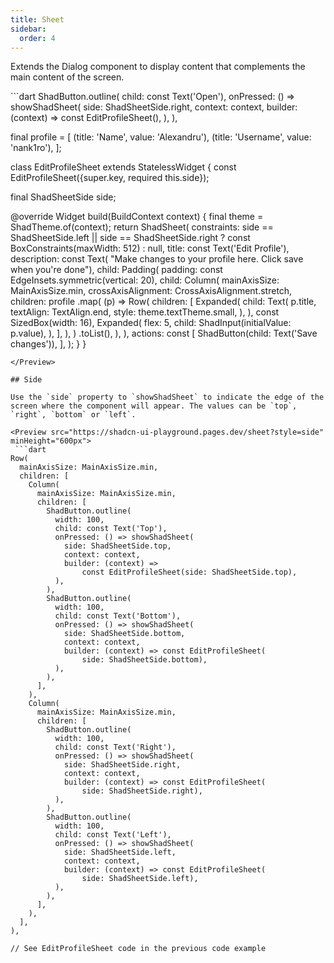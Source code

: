 ```yaml
---
title: Sheet
sidebar:
  order: 4
---
```


Extends the Dialog component to display content that complements the main content of the screen.

<Preview src="https://shadcn-ui-playground.pages.dev/sheet?style=primary" minHeight="600px">
 ```dart
ShadButton.outline(
  child: const Text('Open'),
  onPressed: () => showShadSheet(
    side: ShadSheetSide.right,
    context: context,
    builder: (context) => const EditProfileSheet(),
  ),
),

final profile = [
  (title: 'Name', value: 'Alexandru'),
  (title: 'Username', value: 'nank1ro'),
];

class EditProfileSheet extends StatelessWidget {
  const EditProfileSheet({super.key, required this.side});

  final ShadSheetSide side;

  @override
  Widget build(BuildContext context) {
    final theme = ShadTheme.of(context);
    return ShadSheet(
      constraints: side == ShadSheetSide.left || side == ShadSheetSide.right
          ? const BoxConstraints(maxWidth: 512)
          : null,
      title: const Text('Edit Profile'),
      description: const Text(
          "Make changes to your profile here. Click save when you're done"),
      child: Padding(
        padding: const EdgeInsets.symmetric(vertical: 20),
        child: Column(
          mainAxisSize: MainAxisSize.min,
          crossAxisAlignment: CrossAxisAlignment.stretch,
          children: profile
              .map(
                (p) => Row(
                  children: [
                    Expanded(
                      child: Text(
                        p.title,
                        textAlign: TextAlign.end,
                        style: theme.textTheme.small,
                      ),
                    ),
                    const SizedBox(width: 16),
                    Expanded(
                      flex: 5,
                      child: ShadInput(initialValue: p.value),
                    ),
                  ],
                ),
              )
              .toList(),
        ),
      ),
      actions: const [
        ShadButton(child: Text('Save changes')),
      ],
    );
  }
}
```
</Preview>

## Side

Use the `side` property to `showShadSheet` to indicate the edge of the screen where the component will appear. The values can be `top`, `right`, `bottom` or `left`.

<Preview src="https://shadcn-ui-playground.pages.dev/sheet?style=side" minHeight="600px">
 ```dart
Row(
  mainAxisSize: MainAxisSize.min,
  children: [
    Column(
      mainAxisSize: MainAxisSize.min,
      children: [
        ShadButton.outline(
          width: 100,
          child: const Text('Top'),
          onPressed: () => showShadSheet(
            side: ShadSheetSide.top,
            context: context,
            builder: (context) =>
                const EditProfileSheet(side: ShadSheetSide.top),
          ),
        ),
        ShadButton.outline(
          width: 100,
          child: const Text('Bottom'),
          onPressed: () => showShadSheet(
            side: ShadSheetSide.bottom,
            context: context,
            builder: (context) => const EditProfileSheet(
                side: ShadSheetSide.bottom),
          ),
        ),
      ],
    ),
    Column(
      mainAxisSize: MainAxisSize.min,
      children: [
        ShadButton.outline(
          width: 100,
          child: const Text('Right'),
          onPressed: () => showShadSheet(
            side: ShadSheetSide.right,
            context: context,
            builder: (context) => const EditProfileSheet(
                side: ShadSheetSide.right),
          ),
        ),
        ShadButton.outline(
          width: 100,
          child: const Text('Left'),
          onPressed: () => showShadSheet(
            side: ShadSheetSide.left,
            context: context,
            builder: (context) => const EditProfileSheet(
                side: ShadSheetSide.left),
          ),
        ),
      ],
    ),
  ],
),

// See EditProfileSheet code in the previous code example
```
</Preview>
